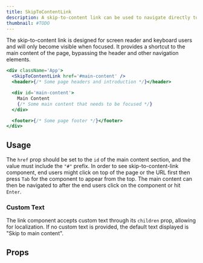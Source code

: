 ```yaml
---
title: SkipToContentLink
description: A skip-to-content link can be used to navigate directly to certain desired contents.
thumbnail: #TODO
---
```


The skip-to-content link is designed for screen reader and keyboard users and will only become visible when focused. It provides a shortcut to the main content of the page, bypassing the header and other navigation elements.

```jsx
<div className='App'>
  <SkipToContentLink href='#main-content' />
  <header>{/* Some page headers and introduction */}</header>

  <div id='main-content'>
    Main Content
    {/* Some main content that needs to be focused */}
  </div>

  <footer>{/* Some page footer */}</footer>
</div>
```

## Usage

The `href` prop should be set to the `id` of the main content section, and the value must include the `"#"` prefix. In order to see skip-to-content-link component, end users might click on top of the page or the URL first then press `Tab` for the component to appear from the top. The main content can then be navigated to after the end users click on the component or hit `Enter`.

<LiveExample src='SkipToContentLink.main.jsx' truncate={true}>
  <AllExamples.SkipToContentLinkMainExample client:load />
</LiveExample>

### Custom Text

The link component accepts custom text through its `children` prop, allowing for localization. If no custom text is provided, the default text displayed is "Skip to main content".

<LiveExample src='SkipToContentLink.customText.jsx' truncate={true}>
  <AllExamples.SkipToContentLinkCustomTextExample client:load />
</LiveExample>

## Props

<PropsTable path='@itwin/itwinui-react/esm/core/SkipToContentLink/SkipToContentLink.d.ts' />
